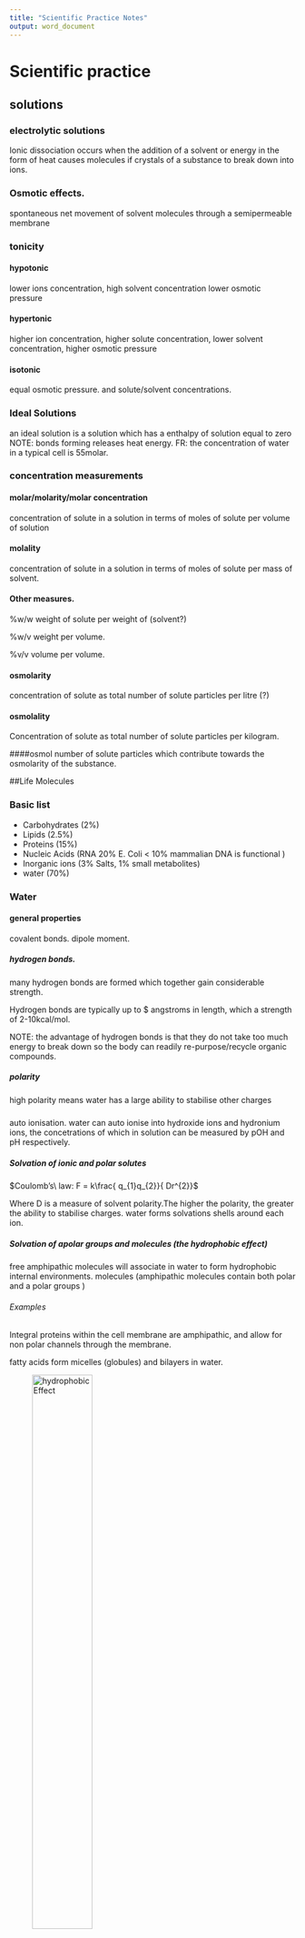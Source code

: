 ```yaml
---
title: "Scientific Practice Notes"
output: word_document
---
```



# Scientific practice

## solutions

### electrolytic solutions
Ionic dissociation occurs when the addition of a solvent or energy in the form
of heat causes molecules if crystals of a substance to break down into ions.

### Osmotic effects.
spontaneous net movement of solvent molecules through a semipermeable membrane

### tonicity

#### hypotonic
lower ions concentration, high solvent concentration lower osmotic pressure

#### hypertonic
higher ion concentration, higher solute concentration, lower solvent
concentration, higher osmotic pressure

#### isotonic
equal osmotic pressure. and solute/solvent concentrations.

### Ideal Solutions
an ideal solution is a solution which has a enthalpy of solution equal to zero
NOTE: bonds forming releases heat energy.
FR: the concentration of water in a typical cell is 55molar.

### concentration measurements

#### molar/molarity/molar concentration
concentration of solute in a solution in terms of moles of solute per volume of
solution

#### molality
concentration of solute in a solution in terms of moles of solute per mass of
solvent.

#### Other measures.
%w/w weight of solute per weight of (solvent?)

%w/v weight per volume.

%v/v volume per volume.

#### osmolarity
concentration of solute as total number of solute particles per litre (?)

#### osmolality
Concentration of solute as total number of solute particles per kilogram.

####osmol
number of solute particles which contribute towards the osmolarity of the
substance.

##Life Molecules

### Basic list
* Carbohydrates (2%)
* Lipids (2.5%)
* Proteins (15%)
* Nucleic Acids (RNA 20% E. Coli < 10% mammalian DNA is functional )
* Inorganic ions (3% Salts, 1% small metabolites)
* water (70%)

### Water

#### general properties
covalent bonds.
dipole moment.

##### hydrogen bonds.
many hydrogen bonds are formed which together gain considerable strength.

Hydrogen bonds are typically up to $ angstroms in length, which a strength of 2-10kcal/mol.

NOTE: the advantage of hydrogen bonds is that they do not take too much energy to break down so the body can readily re-purpose/recycle organic compounds.

##### polarity
high polarity means water has a large ability to stabilise other charges

#####
auto ionisation.
water can auto ionise into hydroxide ions and hydronium ions, the concetrations of which in solution can be measured by pOH and pH respectively.  

##### Solvation of ionic and polar solutes

$Coulomb’s\ law: F = k\frac{ q_{1}q_{2}}{ Dr^{2}}$

Where D is a measure of solvent polarity.The higher the polarity, the greater the ability to stabilise charges. water forms solvations shells around each ion.

##### Solvation of apolar groups and molecules (the hydrophobic effect)
free amphipathic molecules will associate in water to form hydrophobic internal environments. molecules (amphipathic molecules contain both polar and a polar groups )

###### Examples

Integral proteins within the cell membrane are amphipathic, and allow for non polar channels through the membrane.

fatty acids form micelles (globules) and bilayers in water.

![hydrophobicEffect](Images/FattyAcidsInWater.JPG){width=50%}

###### Septicaemia
Certain bacteria, respond to antibiotics by releasing proteins which punch holes in the cell surface membrane creating freely permeable pore through which cell contense can leak out, and killing the cells.


#### water and protein structure
water proteins can be buried in the interior of protein structures where they may furfill vital functions

##### examples
proteases only work if the have a water molecule imbedded within their internal structure, without this one molecule the entire enzyme becomes inactive.

other examples are reverse transcriptase and HIV protease and GST (detoxifying enzyme) which all rely on water molecules to function.

## Acids and Bases



### Bronsted and lowery
acids are proton donors
bases are proton acceptors.
difference between acid/base and its conjugate is a proton.

### lewis
acids are electron pair acceptors
bases are electron pair donors.

#### lewis bases
* alchohol
* organophosphates.

### buffering
relies on weak acids or bases which do nto fully dissociate.

# Scientific Reasoning

## Basic structures of an argument  

### Premises
A Premise is a statment. This statement may be true or false.

In science the orginial premise is known as the hypothesis.
this hypothesis will be tested, usually impirically.

### Conclusions
A conclusion should be well supported by all premises. The conclusion leads one to decide if the hypothesis is true fo false.


## A good argument
A good argument can be deductively, or nondecuctive but abductively, or inductively strong.

NOTE: Arguments can be invalid even if all of the premises and the conclusion are true. If they do not actually imply eachother then it is simply a collection of facts and not an argument.  

### Deductive arguments
$A \in B \wedge B \in C \rightarrow C \in B$

#### Conditional
$\exists P \rightarrow \exists Q$

#### Contrapositive
$\nexists P \rightarrow \nexists Q$

#### Converse
$\exists Q \rightarrow \, \exists P$

#### deductive validity
1. Are the premices true (this is difficult if not impossible to establish in mathematics. )
2. Do the premices guarentee the truth on the conclusion.
3. does the argument beg the question (Not really one of the criteria)

### Non deductive arguments
most of science is actually non deductive reasoning. science will often venture conclusions beyond the scope of observation (induction).

#### Inductive Reasoning
In Inductive reasoning premises are veiw as strong support of the truth of the conclusion. however they do not garuntee the truth of the conclusion. Induction allows for conclusions to be made about issues outside the scope of ovservation.

##### Inductive strength
two factor influence the inductive strength of an argument, sample size and bias.

### Deductive arguments

### Abduction
abductive arguments seek to explain what is observed, otherwise known as inference to best explination.

#### Abductive arguments
abductive hypothesies should be able to predict easily testable results, such that if the predicted result is achieved during experimentation then the validity of the hypothesis is supported, and if it is not the hypothesis can be rejected.

(Abductive arguments usually rely on a number of assumptions which can be supported by the predictive power of the argument)

NOTE: if testing two alternative theories H1 and H0 then a good test experiment will be set up such that the the observation of event P supports H0 and negates H1 and visa versa.

#### Evaluating Abductive Inferences.

##### Surprise principles
If an observation supports a hypothesis, then it must strongly favour that hypothesis over others with which it competes

In order to satisfy this principle:
1. the hypothesis should make no fasle predictions
2. Within the set of true predictions which the hypothesis makes, there should be predictions which are expected NOT to come true if the hypothesis is false (Is this not mixed up somewhere?)

##### Abductive fallacy
A widely used and accepted expination is not necessary at all plausible, (even if no competing explination exists)


### Making observations

obervations can be made by human senses as well as by sophisticated scientific equipment.


#### examples

##### Medelian genetics.
mendal made conclusions very far beyond his premises, abducting from color change to the existance and role of gentic elements.

## A bad argument

### Circular arguments.
$A \in B \rightarrow A \in B$


# Definitions

### Premise
A Premise is a statment. This statement may be true or false.

### Conclusion

### Bias
factors which may skew the results of a test in some form.

# Steriochemistry

## Rotamers

Isomers which can be interconverted by rotation (of a given part of the molecule)  about a particular bond

Different isomers are known as Isoforms.

NOTE: bonds within molecules can lengthed, shorted,bend and rotate, depending on what stresses are excerted upon them.

### Newman Projections
A visualisation of a moleculeviewed from the front.

  the front atom is reprisented as a dot
  the back atom is reprisented as a circle.

### Conformations

#### Staggered
Surrounding atoms/hydrogens are all equally spaced.

this conformation is more stable for two reasons

##### Steric Hinderance
in the eclipsed conformation outside atoms are forced to close to eachother, raising the energy level of the conformation

##### Hyperconjugation
stabilising interactions of the electrons in a $\sigma$-bond (usually C-H or C-C) with an adjacent empty or partially filled p-orbital or a $pi$-orbital to give an extended molecular orbital that increases the stability of the system)

#### Eclipsed
Outside atoms line up with each other.

#### Dihedral Angle

There is a whole range of conformations depending on the exact angle of rotation.
1. anti (180 orinetation)
2. gauche (60 orientation)


![Rotamer Energy Diagram](Images/RotamerEnergyDiagram.jpg)

##### Protiens
protiens also exibit a dihedral structure with peptide bods forming planes whith a given angle between them

![Proteins Dihedral Angle](Images/DihedralAngle.jpg)

this angle can be calculated which is very useful as most protein analysing techniques are very low res (for example obsorbance spectra to distinguish protein (max absorbance 280nm) from DNA/RNA (max absorbance 260nm)
)

###### Solving protein structure
1. complex maths in necessary (furner(?) transfer analysis)
2. complex measuring equipment is needed.

## Inantomers.

### Enantiomers
opposite conformation at all chiral centers.

#### Chiral compounds
a chiral compound consists of four separate atoms bonded to one central (tetrahedral,carbon) molecule.

NOTE: this central carbon atom will always be $sp^{3}$ hybridized.

##### Optical activity
certain molecules rotate plane polerised light to the right (dextrorotatory + ) or to the left (levorotatory - )

the exact degree of rotation depends on the length of substance which the light is shon through, the composition of the substance, and the optical properties of the substance.

###### Poleriser
only allows light of certain phases (that is light with a particular electric and magnetic component) through. the light alowed throguh is now plane polerised.

###### Analyser
observes/ analyses how light interacts with certain molecules.


### Diastereomers
opposite conformation at some chiral centers.

#### Allo Diastereomers

![Allo Diastereomers](Images/AlloDiastereomers.jpg)

#### Messo Diastereomers
2S3R mirror image is 2R3S,
also possilbe to be identical but rotated by 180 degrees.

![Messo Diastereomers](Images/MessoCompounds.jpg)

### Drawing structures

#### simple system
1. wedges indicate bonds coming out of the page
2. straight lines are in the line of the page.
3. dotted line are receding back out of the page.

#### Fisher Convention.
2 dimentional reprisentation of a three dimentional molecule.

The stereocentre furthest from the anomeric centre. The rotation brings about two distinct configurations, $\alpha$ and $\beta$ – anomers)
1. For sugars if the OH group is on the right it is a D sugar.
2. If it is on the left then it is an L sugar.
3. vertical lines reprisent atoms thatpoint away from the viewer.
4. horizontal lines reprisent atoms that point towards the viewer.
5. the point of intersection between thevertical and horizontal lines reprisents the centeral carbo atom.


NOTE: the anomernic carbon is the carbon single bonded to two oxygen molecules.

##### Amino Acids
NOTE: natural Amino Acids occur in the L form only.

NOTE: appart from glycine all amino acids are chiral.

###### D and L convention  
L amino acids have the $H_3N^{+}$ group on the left side, D antomers have it on the right side.

###### CORN.
along the line between th COO and N group, if R is left of the central Carbon atom the antomer is L, if R is right the antomer is D.

Alternative
if the molecule is orinetated with the H group dirrectly behind the centeral carbon. then if CoRN reads clockwise the antomer is a D amino acid, if it reads Anticlockwise it is an L amino acid.

###### R and S (find what R and S stand for)

more generally applicable

each atom around the central carbon is assigned a priority based on its atomic number (lower atomic number $\rightarrow$) lower priority. (if two atoms have equal atomic numbers then the atomic numbers of their side groups are checked and so on outwards until an order can be established)

###### Cahn-Ingold-Prelog Convention
Uses the R, S system but is still based on glyceraldehyde.
1. priorities are assigned
2. the molecule is orientated so that the lowest priority group is dirrectly behinf the central carbon atom.
3. if the remain molecules arrange clockwise in terms of priority (highest to lowers) the molecule is a R antomer, if they arrange counterclockwise the molecule is a S antomer

NOTE: D sugars have the R conformation and L sugars have the S conformation.

#### Racemates
rotate light equally in both dirrections with no net effect, usually made up of equal concnetrations of opposite chiral molecules.

#### chirality in nature
usually only one isomer is present due to enzymatic selection

#### chirality in drug design
It is vitally important that the right isomer is used.

##### examples
1. Prozac (S prevents migraine, R does nothing)
2. thyidol (?), both effective to supress morning sickness but wrong insomer can lead to birth defects.

#### Prochirality
A molecule is said to be prochiral if it can convert from achiral to chiral in a single chemical step. (such as the addition of a group to a planar $sp^2$ hybridized molecule, or by the substitution into a tetrahedral molecule.

##### Face
the dirrection/ orientation in which a molecule binds. )
Face is related to the need to assign prioritory values to differentiate between identical groups in a prochiral molecule. this identification and the idea of face is imprtant because enzymes will favour which one of the identical groups to act upon depending on its orientation with respect to the rest of the molecule (its face)

# Electrophoresis.

## Background.
Electro refers to the flow of electrons/current.
Phoresis refers to moviment (of sample elements)

### Definitions
Electrophoresis is a separation method where by charged molecules in solution, most commonly proteins of nucliec acids, migrate in respose to an electric field.

\newline
NOTE: As Electrophoresis is the moviment (of sample consitituents) under electric current,electrophoresis can only be used as a separation technique for molelecules which will move within an electric field ie charged molecules.

#### Cathode
The cathode is the negatively charged electrode. Cations (positively charged ions) will be attracted to and move towards the cathode during elecrophoresis.

#### Anode.
The anode is the positively charged electrode. Anions (negatively charged ions) will move towards the anode during electrophoresis.

### History
Arne tiselius.
nobel chemistry prize for electrophoresis and adsorbtion analysis, especially complex nature of ther serum proteins.

#### Cell
bend glass tube with electrolyte reservior containing cathode and anode, and a buffer containing sample molecules to be separated.
Horse serum tested gave four different bands. Albumin and 3 globulins ($\alpha, \beta \text{ and } \gamma$).


## Rate of migration

### Affecting fators

#### Field Strength.
Higher field strength will lead to faster moviment but it may also in turn heat up the gel destroying its structure.


#### Net charge (sample molecules)

#### Size
Smaller molecules will move faster as they have an easier path through the gel.

#### Shape
More spherical molecules will move faster and then linear molecules of the same molecular wieght, as they will be able to move through pores regardless fo their orientation. linear molecules will have to line up correctly (with their long side more of less purpendicular to the pore), to be able to pass through the pore.

supercoiled nucleic acids will migrate faster.

#### media/solution porperties.

##### Ionic strength
Higher ionic strength will lead to more shielding and hence slower moviment (?)

##### Viscosity
Higher viscosity will result in slowr moviment through the gel.

##### Temperature.
Higher temperature (provided the structure of sample consitiuets is not disrupted) will lead to faster moviment through the gel.

#### Voltage

#### Intercalculating dyes.


### Equation

$\mu=\frac{qE}{r}$

where:

  $\mu$=Mobility
  q= net charge
  E= field strength ($V.cm^{-1}$)
  r= molecular radius

NOTE: r is also commonly reffered to as frictional coefficient f, and is dependant on size.

#### Relating resistance, voltage, current, and power.

##### Ohms law
$V=IR$

Increased voltage with constant resistance increases current.
Increased current leads to increased heat which must be dissapated or it will be absorbed by the system. Too much heat can cause the sample to migrate irregularly within the sample lane, leading to sample bands which form a "smile", in the extreme case the gel can literally fall apart.


##### Power
$P=IV$ ($P=I^2R$)

## Set up
Slab gel electrophoresis can be performed ither horizontally or vertically. If run vertically samples are introduced into the wells at the top of the gel.


NOTE: In electrophoresis one parameter,  resistance, voltage, current, or power is always held constant.

##### Constant current
Velocity of molecules is constant, but heat is generated.

NOTE: velocty is dirrectly proportional to current.

##### Constant voltage
velocity will slow (over the course of the reaction), but heat is generated.

##### Constant Power.
Velocity slows, but heat generated is kept constant.


## Set up
Slab gel electrophoresis can be performed ither horizontally or vertically. If run vertically samples are introduced into the wells at the top of the gel.

### Electrode
The negative electrode is black. the positive electrode is red.

### Wells
The well are created by inserting a comb into the set up before the gel is set. Once the gel is set the comb can be removed, leaving evenly sized, evenly spaced wells where the teeth of the comb used to be.

#### Regular comb
The wells are separated by an "ear" of gel

#### Houndstooth comb
The wells are immediataely adjacent.

### Gel

#### Function
The solid support matrix inhibits convection and diffusion which would otherwise impede separation of molecules, and allows for a permanent record of the results. It can provide additional separation (by size) through molecular sieving.

NOTE: A perminant record is made through staining after running, and trichloroacetic acid which acts as a fixing agent for proteins.

#### Structure
Both agarose and polyacrilamide gels are porous in structre. A porous gel acs as a sieve by retarding or, in some cases, by completely obstructing the movment of macromolecules while allowing smaller molecules to migrate freely. A gel with a restrictive pore size can differentiate sample molecules based on size. Both gel types are also relatively electrically neutral.

### Polyacrylamide.
Polyacrylamide is a cross-linked polymer of arcylamide. It can be used to separate molecules from 0.2-500kD, eg most proteins and oligonucleotides.

NOTE: Acrylamide is a potent neurotoxin.

### Concentration
Polyacilamide gels\% are made at 3.5-20\% by mass.

### Agarose.

#### Structure
Agarose is a polysaccharide, harvested from rhodophyceae algal cell walls. Alternating sugar units form linear chains. These two subunits are $1,3-\beta-d-\text{galactose}$ and $1,4-\alpha-3,6-\text{anhydrogalactose}$. These chains are cross-linked via hydrogen bonding to form the porous matrix. Cooling a liquid form of the gel forms a matrix with an 'average' pore size.

To make the gel, a solid sample of agarose, in a random structure is heated from menting from $45-100^\circ C$, the inital gel structure begins to form as unifrom cooling takes place, and by the time the gel has cooled back to room structure it has taken on its final porous conformation. Agarose gel will dissolve again if immerced in boiling water only solidifying when the temperature is lowered to about $40^\circ C$

The pore size of the gel can be predetermined but by adjusting the cencentration of agarose in the gel.

Agarose gels are fragile as they are hydrocolliods and they are held together by the formation of weak hydrogen bonds and hydrophobic interactions.

NOTE: heat can break these H bonds breaking the matrix apart.


#### Function
Used for separating large molecules 8-800,000kD. Agarose is effective at separating these larger molecules, such as nucleic acids and protein complexes because of its larger pore size.


#### Concentration
Agarose gels are made to be 0.5-5\% agarose by mass.

### Buffer
In most electrophoresis units the gel is mounted between two buffer chambers containing separate electrodes so that the onyl electrical connnection between the two chambers is through the gel.

#### Function
The function of buffer is to carry current and protect samples.

#### Types
 #. Tris Borate EDTA (TBE).
 #. Acetate EDTA (TAE).
 #. Tris Phosphate EDTA (TPE) used most often for DNA.
 #. 10mM sodium phosphate buffer: used for RNA.

Buffer additives can also modify sample molecules such as (denaturing agents)

### Dye
Tracking dye is loaded to keep track of the moviment of sample consituents on the gel, the tracking dye is visible during the electrophoresis process and moves just ahead of the samples.

### Loading adgent/dye
The loading adjent or density agent is used to to weigh down the sample so that it remains in the wells, and does not move through the buffer above the gel.

## Detection
Bands are ditected on the gel by staining during or after electrophoresis using a number of different stains.

### Stains

#### Ethidium Bromide
Ethidium Bromide is used to mark double stranded DNA. It is flourescent under UV light.  

#### SyBr green or Sybr gold.
Used to stain single or double stranded DNA, or for RNA.

#### Silver stain
Siler stain is a more sensitive tha the SyBr gells but is also used for single or double stranded DNA or for RNA, or even for proteins.

#### Coomassie blue
Commassie blue is used for proteins.

## Interpretation
Molecular weight markers, using fragments of known size are run along side sample for comparison. A semiquantitive measure can also be obtained by comparison of band intensity.


## Proteins
The net charge on proteins is derrived from amino and carboxylic groups on it sode chains and terminals.

### Charge

#### PH
Charge is dependant on pH as R groups of the protein will posses different charges based on the pH of the solution. The exact responce of a given protein to PH change will depend on the particular amino acids which make up that specific protein.

NOTE: Proteins are amphoteric as they possess both basic and acidic amino acids.

## Nucleic acids
 Nucleic acids are loaded at the the cathode and move towards the anode,  
### Charge
Nucleic acids are always negatively charged due do their phosphate backbone.

## RNA

### Process

#### Buffer
RNA is heated in dilute formamide or glyoxal(which form part of the buffer solution) to prevent formation of secondary structures. Therefore RNA electrophoresis is said to use denaturing gels.

#### Quality
RNA qualtiy can be determined by the relative intensity of the 18s rRNA and 28s rRNA bands. In a pure sample the ration is expected to be, 28:18 $\equiv$ 2:1.

NOTE: 28s rRNA comes from the cells main ribosomes. 18s rRNA comes from mitochondirial, or choroplastic(?) ribosomes.



## Temperature

### Polymerization

#### Exothermic reaction

#### Gel irregularities
Pore sizes may differ.

### Electrophoresis

#### Denaturation of proteins
Denatured proteins can also lead to the smile effect.

#### Change in buffer.
Some buffers will change their pH based on the temperature, which leads changes in protein charge and moviment.

## Pulse field gel electrophoresis (PGFE)

### Process
PGFE used two or more alternating electric fields. Larger molecules will take longer to reorrientate than smaller molecules hence separation is on the basis if size.

### Function
PGFE is used to separate large DNA fragemtns up to 12Mb.

## Function

### Nucleic acid Separation

### Analysis of protein purity

### Separation of DNA and RNA.

### Determination of the isolelectric point. (Proteins)

### Estimation of native size (Proteins)



NOTE: $\text{Dalton}=g.mol^{-1}$

# Immunology

## Background
Microscopic organism have been observable since the 1670s whith the production of the first microscopes. These organsisms can be unicelluat or multicellular, proaryotic or eukaryotic. The most common micro-organims are bacteria, archae, and fungi, with viruses forming a separate brannch of non living micro molecules.

### Robert Koch
Koch came up with a method for confirming the relationship between a particular micro-organism and a particular disease known as kochs postulate for which he won a nobel prize.

#### Kochs postulate
Kochs postulate can be spilt into a number of steps/ requirments. If and only if all of there requirments are met then the microorganism in question can be considered to be the causative agent of the disease.

##### Requirments
(The microbe must be obervable present in every  case of the disease. )  #. The microbe must be obervalbe/ isolated from a sick individual
 #. The microbe after isolation and identification is cultured in the lab and then injected into another healthy individual.
    #. The healthy individual must become sick (ie injected microbe causes the disease in a healthy individual)
    #. The same microbe must be present/ isolated from the newly infected individual.

NOTE: Positive identification of the microbe will rely on microscope work.

### Non Pathogenic microbes.  
Not all micro-organisms are pathogenic. In fact humans have many mutualistic or commensal microbes living in and on them. These microbes are collectively reffered to as the microbiome and account for 1-2 kg of an average individuals weight.  


### Defintitions.

#### Prokaryotes

Prokaryotes are classified as they are lving organsism which consist of cells, but lack a nucleus. They do have a cell wall, but lack a cytoskeleton, internal membranes, organelles. In general they are also quite small <$5\mu m$ in diameter, and are always unicellular.

#### Eukaryotes.
Eukaryotes are living organisms comprised of cells which possess a nucleus. Eukaryotes are generally large cells .$10 \mu m$ and can be uni or multicellular. Eukarryotic cells contain a cytoskeleton, internal membranes, organelles and in some cases a cell wall (such as in plants and fungi)

#### Pathogen
A pathogen is an infectious micro-organsim that causes disease.

##### Examples

###### Potato blight
Plant fungal infection resonsilbe for irish famine in the 1800s

###### Bacteriophage
Phages are viruses which infect bacteria, they may provide an alternative treatment to some antibiotics.

###### Rinderpest
A Cattle Virus which killed 90\% of cows in SA in the 1890s. (the virus is now eradicated)

###### Bacillus thuringiensis (Bt)
Bacterial which kills a particular insect which ingests it, it has been used in commercial pesticides.


#### Host.
A host is the species/individual which becomes infected, and gets sick from a pathogen. This host will mount an immune response against the pathogen. Any form of living organism can be a host.

NOTE: many pathogens are sepcies specific infection only one particular host for example HIV infects humans where as SIV infects monkeys(?)

#### Immunology
Immunology is the study of the immune system, that is ther study of the bodies natural protection from foriegn macromolecules (worm, parasite, viral protein etc) or invading organism and respoces to them.

#### Immune system
A collection of specialsied tissues and cells which can, recognise pathogens, distinguish self from non self molecules/cells, and react to eliminate pathogens.

NOTE: Unicelluar prokaryotes like bacteria have a versy simple enzyme based defence system called CRISPR.

Eukaryotes: invertibrates, plants, and vertibrates all have innate immunity.

Jawed vertibrates have a particularly advanced immune system which includes adaptive immunity.


### Domains of life.
As well as being separated in prokaryotes and eukaryotes life is also separated into three domains, an idea first concieved by Woese.

#### Bacteria
Prokaryotes

##### Common human pathogens
Bacteria in general are common human pathogens, although by no means will all bacterial species be pathogenic.

#### Archaea
Prokaryotes

##### Common human pathogens
Archaea live in extreme environments and therefore are not pathogen to humans as the human body does not provide a suitable environment for their growth.

#### Eucaryota
Eukaryotes.

##### Common human pathogens
Animals, Funig, Flagellates, Trichomonads, Microsporia, and Diplomonads are all common human pathogens.

### Common human Pathogens.

#### Bacteria
eg escherichia coli.

##### Description
Single celled organisms without a nucleus.

##### Human diseases
Strep throat, Staph infeftions, tuberculosis, food posioning, tetanus, pneumonia, syphilis.

#### Viruses
eg Herpes virus

##### Description
Thread-like particles that reproduce using host cell machinary.

##### Human diseases
Common cold, flu, genital herpes, cold sores, measles, AIDS, genital warts, chicken pox, small pox.

#### Fungi
eg Death cap mushroom

##### Description
Simple organisms including mushrooms and yeasts, which can grow as single cells or threadling fillaments of coencytic cells.

##### Human diseases
Ring worm, Athlete's foot, tinea candidiasis, histoplasmosis, mushroom posioning.  

#### Protozoa
eg Giardia lamblia

##### Description

Single celled organism with a nucleus.

##### Human diseases
Malaria, "travelers diarrhea", giardiasis, trypanosomiasis ("sleeping sickness")

## Innate Immunity
The inate immune system has components which naturally exist in the body and which can respond very fast (to patterns of amino acids of saccharides). The system does not have to learn or develop over time, but is not very sepcific and has no memory (ie the respoce will be indetical if the infectino reoccurs. )

### Why innate immunity is necessary
Pathogen can multiply very fast. Ecoli for examples doubles every 30 minutes leading to $2 \cdot 10^{143}$ bacteria in # days. whereas the adaptive immune system requires at least 3 days, and potentially closer to 14 days to respond.

### Barriers
Barriers inclue many tissues and organs within the body. The barriers can also take non many different forms such as anatomical,mechanical, chemical, and microbial.

#### Skin
The skin predominately a physical barrier, but can also be considered a chemical barrier due to its lower PH

#### Mucous membranes
Mucous membranes are present in the respiritory and reproductive tract and also pose a predominately physical barrier to pathgens trapping them in the mocus layer.

#### Microbiome
A microbial barrier the mcrobiome acts to full up all of the availbe ecological niches for microprganisms in the human body provind competition for any pathogen seeking to invade.

#### Stomach
The stomach poses a cheimcal barrier due to its very low pH and high enzyme content.


### Pathogen recognition
Non specific, recognises pathgen patterns.

### Receptors
Small set/ limited variety.

### Memory
No memory mechansims, subsequent exposures illicit an identical responce.

### Speed
Immediate responce, within hours.

### Species
All vertibrates.

### Cells and tissues

#### Barriers
Anatomic and physiological, such as inflamation.

#### Cells general
phagocytes, NK cells,

#### Humoral
Complement antimicrobial peptides.

### Cell types

#### Granulocytes

##### Functions
 #. Phagocytosis
 #. Cytolysis (Cytotoxic)
 #. Cytokine production/release

##### Neutrophils

##### Basophils

##### Eosinophils
 #. Allergic reactions

#### Lymphocytes

##### NK cells.
 #. Cytolysis
 #. Cytokine release/production

#### Monocytes
##### Functions
 #. Phagocytosis
 #. Antigen presentation
 #. Cytokine production/release

##### Monocyes

##### Macrophages.

##### Dendritic cells.


## Adaptive immunity
Components respond specifically to the invading pathogen. A memory is developed for that pathoen,and the responce to subsiquent infections with of that pathogen are much faster and more vigorous.

### Pathogen recognition
Very specific recognises particular pieces of particular pathogens.

### Receptors
Very large variety.

### Memory
Memory from one exposure leads to increased responce on subsequent exposures.

### Speed
Several days are required for responce to develop, unless it is a memory responce in which case the responce is very fast.

### Species
Only jawed vertibrates

### Cells and tissues.

#### Cells General
B and T cells.

#### Humoral
Antibodies.

## Physical barriers
Physical barriers such as the skin provide the first line of defence to any prosepctive antigen.

NOTE: a disease which inavdes physical barriers, the innate and the adaptive immune system will become a chronic infection.

### Cells.

#### T lymphocytes

##### CD4 T Cells
 #. Cytokine production

##### CD8 T Cells
#. Cytolysis (Cytotoxic)

#### B lymphocytes.

 #. Antibody production/release
 #. Antigen presentation.

## Location of the immune system

### Blood.
Cells (ie white blood cells)
Consitiuets of the blood plasma.

NOTE: some immune disorders can de diagnosed purely by lookign at blood samples.

#### Cell types
Cetrifugation of blood gives three layers.

##### bottom layer
Contains red blood cells (Erythrocyes), and makes up about 45\% of the blood. Red blood cells are specialised to carry oxygen.


##### Middle Layer (Buffy coat)
Contains white blood cells (leukocytes),and platlets  makes up about 1 \% of the blood. Platelets thrombocytes are important for blood clotting.

##### Top layer
Plasma makes up about 55\% of the blood. The plasma contains immune system non-cellular components such as antibodies, and complememnts.

### Tissues fluid

### Lymph
The lymph is very similar to blood plasma, and contains lynphocytes and other white bloof cells in addition to tissue fluid. It also contains waste products alogn with bacteria and proteins.

The lymph circulatory system is not closed, like blood vessels are, Rather lymph enters the lymph in cappilary beds and is returned to the blood vial the subclavina veins.

Lymphocytes within the lymph are concentrated at the lymph nodes.


### Tissues and organs.

#### Lymph nodes and vessles.

#### Physical barriers such as skin

#### Specialised organs such as appendix and tonsils.

#### Gut and lungs.

#### Mocosal surfaces.

#### Bone marrow and thymus.


## Leukocytes.

### Granulocytes
Cells contain lots of small granules visible under a micropscope. The nucleus is subdivided into sections. Theses cells are also known as polymorphonuclear PMN cells.

#### Neutrophils

#### Basophils

#### Eosinophils


### Lymphocytes
no granules, one smooth nucleus

#### T cells

#### B cells

#### NK cells


### Monocytes.
monocytes remain mononcytes when in the blood once they move out into the tissue they differentiate into macropahges and dendtritic cells.

#### Macrophages

#### Dendritic cells
no granules, one smooth nucleus. Monocytes are slightly larger and have rougher edges than lymphocytes.

## Immune system development.

### Haematopoiesis
Haematopoiesis  is the development of blood cellular components. It occurs in hramatopoietic stem cells (HSC) found in the bone marrow. Thses HSCs give rise to all blood cell types incuding platelets, red blood cells, and white blood cells.


NOTE: in a healthy person about $10^{12}$ new blood cells are produced every day.

## Identifying Immune cells
The size and complexity of an immune cell, along with surfae markers are used to indentify a particular immmune cell type. Each cell displays partilucar types of proteins on its cell surface known as cluster of differentiation (CD) markers. There are approximately 350 differe tCD atigents for human white blood cells.

### Florencent tagging
Fourecently tagged antibodies specific to particular cell surface recpetors could be used to indetify a particular cell type known to have those recepors as the florecently tagged antibodies would bind to those receptors and cells in question would glow a particular color when viewed under a (florescent) microscope.

### Flow cytometry
Flow cytometry also uses specific florecent tagging but includes considerations of the size and compelxity/granularity of the cell to give a unique identification.


NOTE: Stem cells are undifferentiated biolgical cells which could give rise to a variety of different specialised cells.

### Markers for common cells.

#### HSC (stem cells)
CD34

#### Leukocytes (All WBS)
CD45

#### Monocytes
CD14

#### Dendritic cells
CD11

#### Granulocytes.
CD66

#### Lymphocytes

##### NK cells.
CD56
CD16

##### B Cells
CD19
CD20

##### T Cells
CD3

##### Cytotoxic T cells
CD8

##### Helper T cells
CD4

## Immune cell functions

### Phagocytosis

Phyagocytic cells include macropahges dendritic cells and neutrophils.

#### Step #1 Chemotaxis
The macrophaphage sences the pathogenic cells/moelcules, and is attracted towards it by chemical signal transduction, leading to an active chase.  

#### Step #2 Binding
The macrophage extends it pseudopodia to "catch" the pathogen, sticking strongly to it.

#### Step #3 Ingestion
The pathogen is engulf into the macrophage by means of endocytoses, such that the pathogen is now contained within a vacuole (phagosome) within the cell.

#### Step #4 Digestion
Lysosomes within the macrophage fuse with the phagosome introducing lysosomal enzymes to destroy/digest the pathogen.(Lysosomes contain reactive oxygen species in addition to their proteases). The phagocyte is digested/degraded into smaller pieces.

#### Step #5 Exocytosis .
The waste material remaining after diggestion is released by exocytosis  
#### Step #6 Antigen presentation.
some of the digested pathogen constituents are retained and used for  antigen presentation.

#### End result
Destruction of micro-organisms, antigen presentation, and cytokine release.

### Antigen presentation
After phagocytosis the phagocytes retains small pieces of the pathogen, known as antiges. Theses antigens are displayed on the surfacae of the phagocyte, in effect signallying that the pathofen has been detected. This Form of antigen presentation occurs only in phagocytic cell types, (also known as anitgen presenting cells).

#### HLA (MHC)

## Defence mechanisms of the immune system

### Phagocytosis .
Chopping up, degrading the phagocyte

### Cytokines.
Cytokines act to comminicate the presence of an atigen to other immune cells stimulating these cells to take part on the immune responce. antibodies, antigen presentation and inflammation can also act in this regard.

### Cytolysis
Cytolysis involves the injection of cytotoxis into the pathogen of an infected host cell, to distrupt its cell membrane or cell wall, causing its content to leak out and the cell itself to die.

The effectors of cytolysis are complement, cytotoxic granoules and antimicrobial peptides.

### Neutralisation
Antibodies can bind to the pathogen blocking it from binding or entering host cells.

### Cell secretions

#### Neutrophils
Secrete antimicrobial peptides, cytokines and perforin/ cytotoxic granules which lyse target cells.

#### Cytotoxic T cells
Secrete cytokines,(chemical messengers), Perforin of cytotoix granules.

#### NK Cells
excrete perforin/ cytotoxic granules.

#### B cells
Excrete antibodies.

# Microorganisms. 

<<<<<<< HEAD
<<<<<<< HEAD


# Course Background.
=======
# Course Background.

The course is a high level background, very little detail.
Textbook: Tortora.

## Background.
Not full notes are provided, no notifications for new content uploads to sakai, A lot of work outside the scope of the lectures is not included/focussed on.
Everything in the prac manual is included.

### Types
There are six(?) main types of microorganisms namely: fungi, bacteria, viruses, protozoa, Archaea and algae.

# Microorganisms.
Bacteria and viruses are considered to be microorganisms, the 'cut off' is that a microscope is required.
=======
## Course Info 
The course is a high level background, very little detail. Not full notes are provided, no notifications for new content uploads to sakai, A lot of work outside the scope of the lectures is not included/focussed on. 
Everything in the prac manual is included. 

## Background. 
Microorganims are very small organisms such as bacteria and viruses, generally to be considered a microorgansim, and orgainism must be so small that it cannot be seen with the naked eye. 

## Nomenclature.
The Linnaeus system of classification is used. Any given organism is described by its genus, in combination with a specific epithet, i.e. it's species name, For example *Staphylocuccus Aureus*

<<<<<<< HEAD
Microorganims are both producers and decomposers, (they produce organic sugars both by photoynthesis and by chemolithotrophic.

## Appilications.
The two major applications of microorganisms are in production of fermented foods and beverages (for example beer/ethanol in any alcohol and yogurt) and industrial chemicals for example insulin.
Another example is a pair of jeans. The bleach used derrives from peroxidase in mushrooms, the indigo die is derrived from *Escherichia coli*. Even the (plastic) buttons can also be made by bacteria which can be manipulated to produce poly--toante, by manipulation (?) (or is in maniputed to produce plastic )


### Human impact.
Microorganisms can lead to food spoilage. When humans eat food contaminted with microorganisms they are t risk of severse sickness of even death, either because the microorganism themselves are toxic or because some product of their metabolism, eg a waste product is. Closely related is the risk of infection from ingesting a pathogenic micro-organism.

#### Aseptic techniques.
Aseptic technique are used to avoid contamination of microorganism samples under study in the laboritory. One major source of contamination is the air itself. Millions of bacteria fall on each $m^2$ of the earths surface per day.

##### Agar plates
An agar plate consists of the agar medium, a gelly like substance extracted from seaweed which is used to form a regular support matrix to which food sources, such as sugars and proteins are added.

## Lab safety
If agar plates are cultivated with sucessive imprints of a persons fingers, normally by the sixth plate there are still enough microorganism transferred that significant growth is observed.

## Nomenclature.

The linnaeus system of classification is used. Any given organism is described by its genus, in combination with a specific epithet, i.e. it's species name, For example *Staphylocuccus Aureus*

NOTE: Genus and species names should always be italisized, (or underlined when hand written). Furthermore the first time a microorgansim is reffered to in a text its full name should be given, after which the genus name can be abbreviated to an initial.

## Bacteria

### Cellular consituents.
Bacteria are prokaryotes, so lack a nucleus and associated nuclear membrane.

#### Cell wall  
All bacteria have a cell wall, and these cell walls contain peptidoglycans.

### Replication
Bacteria replicate most commonly by binary fission.

#### Binary fission
Binary fission results in two approximately equally sized daughter cells, which are genetically identical. This form of reproduction is assexual.

### Energy Source.
Bacteria can oxidise organic or inorganic chemicals, to produce energy. Some are also capable of photosynthesis.

NOTE: The ability to produce energy by oxidation of inorganic chemicals is relatilvely unique to bacteria.

## Archaea
NOTE: Archae are often covered in less detail not because they are far less widespread or numberous than other microorganisms but becuase they are relatively unstudied. The lack of study is explained by their extreme habitats making them harder to sample/collect and grow in labs, and the related fact that they seldom interact with humans and do not act as human pathogens.

### Cellular Components.
Archaea are prokaryotes.

### Cell walls
Not all archae possess cell walls and those that do, do not contain peptidoglycans.

### Habitat
Archaea live in a diversity of 'extreme' envirments.

#### Methalogens
Methalogens live in environments which contain lots of methane producing bacteria (methane is a waste product of their metabolism).

#### (Extreme) Halophiles
Live in very high salt concentrations.

#### (Extreme) Thermophiles.
Live in very high temperature environments. ($>115^\circ C$  easily)

NOTE: The combined biomass of all bacteria under the surface of the earth is greater than the combined biomass of all plants and animals on the earth.

## Fungi

### Cellular consituents.
Fungi are eukaryotic.

#### Cell wall
All Fungi posses cell walls made of chitin.

#### Energy source.
Fungi metabolised organic molecules for an enery source.

### Higher organisation
Fungi can be unicellular in the case of yeasts, or multicellular in the case of molds and mushrooms. Multicelluar fungi consist of a mass of filamentous hyphae which together form a tangled mess known as the mycelium.  

### Reproduction
Fungi can reporduce both sexually and assexually.

### Life cycle
Fungi can be parasitic or free living.


## Protozoa
Absorb/ ingest organic materila.

### Motility
May be motile, due to the presence of flagella.


### Reproduction
Protozoa can reproduce both sexually and assexually.

### Life cycle
Protozoa can be parasitic or free living.

## Algae

### Cellular components.
Algae are eukaryotes,

#### Cell wall
Algae posses a cellulose cell wall.

### Energy Source
Photosynthesis is used to produce (more more accurately store energy) in the form of carbon sugars.

NOTE: photosyntheisis is not necessarily oxygenic, i.e. it does not necessarily involve the formation of oxygen.

### Reproduction
Algae reproduce sexually and assexually

### Energy source.
Algae can use the oxygen they generate in photosynthesis for their respiration, and in general to produce oxygenic compounds.

### Morphology
Strikingly algae can become unusually large for single cellular organisms, eg giant kelp.

## Viruses.
Viruses are acelluar.

### Genetic material
Viruses can contain either DNA or RNA as their genetic material.

NOTE: All other microorgansims rely predominately on DNA but also contain an RNA component (eg rRNA) so extracting pure DNA or pure RNA is difficult. In the case of viruses however either exclusively DNA or exclusively RNA will be present.

### Numerosity and distribution
Viruses may in fact be the most numerous microorganisms. The evidence for this claim lies in the fact that for all studied bacteria at least one bacteriophage specific to that bacterial species has been discovered, and in fact it is currently thought that there are at least two bacteriophages per bacterial species one with a lytic and one with a lysogenic life cycle. Furthermore for each infected bacteria there will be on the order of $10^8$ phage, hence as bacteria were suspected to be the most numerous, viruses (in terms of the phage component alone) can be considered to be the most numerous.

## Multicelluar animal parasites.
These species are considered to be microorganims in the sense that they have a stage fo their life cycle which is microscopic, this is far from the general classification system however.


### Cell constituents.
Multicellular animal parasites are exclusively eukaryotic.

### Higher organisation
they are by definintion multicellular.

### Jeans example. 
Theoretically an entire pair of jeans could be made from microorganism derrived products. The indigo dye used is derrived for *E. coli*. The bleach used is derrived from peroxidase in mushrooms, even the buttons could be made from plastics which bacteria can be manipulated to produce. 
=======
NOTE: Genus and species names should always be italicized, (or underlined when hand written). Furthermore the first time a microorganism is referred to in a text its full name should be given, after which the genus name can be abbreviated to an initial.

### Lab safety
If agar plates are cultivated with successive imprints of a persons fingers, normally by the sixth plate there are still enough microorganism transferred that significant growth is observed.

### Lab techniques

#### Aseptic techniques.
Aseptic technique are used to avoid contamination of microorganism samples under study in the laboratory. One major source of contamination is the air itself. Millions of bacteria fall on each $m^2$ of the earths surface per day.

## Bacterial structure and function

### Learnign Outcomes.


#### Aseptic techniques.
Aseptic technique are used to avoid contamination of microorganism samples under study in the laboritory. One major source of contamination is the air itself. Millions of bacteria fall on each $m^2$ of the earths surface per day.

#### Agar plates
An agar plate consists of the agar medium, a jelly like substance extracted from seaweed which is used to form a regular support matrix to which food sources, such as sugars and proteins are added.

### Electron micrograph 
An electronmicrograph is prepared the following process: 

 #. bacteria are spun into a liquid gel medium. 
 #. the cell is solidified and dehydrated with ethanol, and then placed in a block of (liquid?) resin, which is relatively hard but soft enough to be cut by the diamond (or occasionally) glass blade cutter.
 #. nm thick sections are sliced off the block and float off onto water from which they are retrieved with the use of a special grid, and fixed onto a slide. 


 
 NOTE: literally hundereds of slides would be required to build up a 3D image, which even then would be distorted by the process of dehydration. 

## Ecological niche
Microorganism are both producers and decomposers, (they produce organic sugars both by photosynthesis and by chemolithotrophic. 
Microorganisms can be mutualists, some are pathogens. The are also vital in maintaining the geochemistry planet cycle.

## Anthropic Appilications. 
The two major applications of microorganisms are in production of fermented foods and beverages (for example beer/ethanol in any alcohol and yogurt) and industrial chemicals for example insulin. 

### Jeans example. 
Theoretically an entire pair of jeans could be made from microorganism derived products. The indigo dye used is derived for *E. coli*. The bleach used is derived from peroxidase in mushrooms, even the buttons could be made from plastics which bacteria can be manipulated to produce. 

NOTE: The production of plastics is related to the natural pathway for the production of bicarbonates (?). 

### Anthropic impact. 
Microorganisms can lead to food spoilage. When humans eat food contaminated with microorganisms they are at risk of severe sickness of even death, either because the microorganism themselves are toxic or because some product of their metabolism, eg a waste product is. Closely related is the risk of infection from ingesting a pathogenic micro-organism. 

## Overview of microorganim types.

### Bacteria

#### Cellular consituents.
Bacteria are prokaryotes, so lack a nucleus and associated nuclear membrane.

##### Cell wall
All bacteria have a cell wall, and these cell walls contain polypeptides.

#### Replication
Bacteria replicate most commonly by binary fission.

##### Binary fission
Binary fission results in two approximately equally sized daughter cells, which are genetically identical. This form of reproduction is asexual.

#### Energy Source.
Bacteria can oxidize organic or inorganic chemicals, to produce energy. Some are also capable of photosynthesis.

NOTE: The ability to produce energy by oxidation of inorganic chemicals is relatively unique to bacteria.

NOTE: The combined biomass of all bacteria under the surface of the earth is greater than the combined biomass of all plants and animals on the earth.

### Archaea
NOTE: Archae are often covered in less detail not because they are far less widespread or numerous than other microorganisms but because they are relatively unstudied. The lack of study is explained by their extreme habitats making them harder to sample/collect and grow in labs, and the related fact that they seldom interact with humans and do not act as human pathogens.

#### Cellular Components.
Archaea are prokaryotes.

#### Cell walls
Not all archae possess cell walls and those that do, do not contain polypeptides.

#### Habitat
Archaea live in a diversity of 'extreme' environments.

##### Methalogens
Methalogens live in environments which contain lots of methane producing bacteria (methane is a waste product of their metabolism).

##### (Extreme) Halophiles
Live in very high salt concentrations.

##### (Extreme) Thermophiles.
Live in very high temperature environments. ($>115^\circ C$  easily)

### Fungi

#### Cellular consituents.
Fungi are eukaryotic.

##### Cell wall
All Fungi posses cell walls made of chitin.

##### Energy source.
Fungi metabolized organic molecules for an energy source.

#### Higher organisation
Fungi can be unicellular in the case of yeasts, or unicellular in the case of molds and mushrooms. Multicellular fungi consist of a mass of filamentous hyphae which together form a tangled mess known as the mycelium.

#### Reproduction
Fungi can reproduce both sexually and asexually.

#### Life cycle
Fungi can be parasitic or free living.


### Protozoa
Absorb/ ingest organic material.

#### Motility
May be motile, due to the presence of flagella.


#### Reproduction
Protozoa can reproduce both sexually and asexually.

#### Life cycle
Protozoa can be parasitic or free living.

### Algae

#### Cellular components.
Algae are eukaryotes,

##### Cell wall
Algae posses a cellulose cell wall.

#### Energy Source
Photosynthesis is used to produce (more more accurately store energy) in the form of carbon sugars.

NOTE: photosynthesis is not necessarily oxygenic, i.e. it does not necessarily involve the formation of oxygen.

#### Reproduction
Algae reproduce sexually and asexually

#### Energy source.
Algae can use the oxygen they generate in photosynthesis for their respiration, and in general to produce oxygenic compounds.

#### Morphology
Strikingly algae can become unusually large for single cellular organisms, eg giant kelp.

### Viruses.
Viruses are acellular.

#### Genetic material
Viruses can contain either DNA or RNA as their genetic material.

NOTE: All other microorganisms rely predominately on DNA but also contain an RNA component (eg rRNA) so extracting pure DNA or pure RNA is difficult. In the case of viruses however either exclusively DNA or exclusively RNA will be present.

#### Numerosity and distribution
Viruses may in fact be the most numerous microorganisms. The evidence for this claim lies in the fact that for all studied bacteria at least one bacteriophage specific to that bacterial species has been discovered, and in fact it is currently thought that there are at least two bacteriophages per bacterial species one with a lytic and one with a lysogenic life cycle. Furthermore for each infected bacteria there will be in the order of $10^8$ phage, hence as bacteria were suspected to be the most numerous, viruses (in terms of the phage component alone) can be considered to be the most numerous.

### Multicelluar animal parasites.
These species are considered to be microorganism in the sense that they have a stage of their life cycle which is microscopic, this is far from the general classification system however.

#### Cell constituents.
Multicellular animal parasites are exclusively eukaryotic.

#### Higher organisation
they are by definition multicellular.

## Bacterial structure and function

### Learning Outcomes.

 #. What are bacteria
 #. What is the structure of a bacterium
 #. What are the sizes and morphologies of bacteria.

### Cell constituets.
Bacteria are prokaryotes so the have no true membrane enclosed nucleus (TMEN) ie no nucleus or nuclear membrane.

#### Genetic material
The genetic material of bacteria in compacted and contained within a region of the cytoplasm known as the nuceloid, however this region is not set or enclosed, it is merely the region in which the genetic material is found.

#### Mitochondria
bacteria do not contain mitochondria because they are essentially mitochondria (or more accurately they have a common ancestor with the mitochondria of eukarytic cells and can perform a similar respiratory process with their own cell membrane as mitochondria perform with their outer membrane. )

NOTE: generally speaking prokaryotes are less complex than eukaryotes. 

### Morphology 
The most common bacterial shapes are spherical/coccus and rod shaped/bacillus, however these are far from the only possible shapes. 

NOTE: Most bacteria are monomorphic, i.e. only take on one shape so shape is a good identifying characteristic. 

#### Colonial association 
Individual bacteria can associate in a number of different ways, but a given species will (generally) only have one form of colonial association. 
Common forms include, Paired (Diploid), Clustered and chained. 

#### Diploid
A single division would lead to a paired conformation, provided the bacteria do not separate

#### Strepto
Repeated binary fission in the same axis would lead to the formation of a chain. 

#### Tetra
Binary fission first along one axis and then along a perpendicular axis would lead to the formation of a square

#### Sarcinae
Binary fission along three perpedicular axies. would lead to a structure consisting of eight bacteria.

#### Staph
multiple divisions along multiple axes lead to a disorganized mass of bacteria 

NOTE: there is not clear advantage to these association. They are most probably caused by the presence of sticky (stuff?) on the outside of the bacteria's surface. 

#### Multinucleiod
some bacteria can take on a miltinucleoid filamentous structure.

#### Angular 
some bacteria snap back into a specific angle relative to each other after binary fission, probably due to incomplete separation of the cell walls of daughter cells.

#### Pallisade
Bacteria snap back to lie directly adjacent to each other.

#### Coccibacillus
Very short rods and can be very hard to distinguish from true cocci bacteria. 

#### Bifurication 
Bifurcation can occur to give Y shaped bacteria

#### Vibrion
bacteria have a distinct curved rod morphology. 

#### Spriillion 

bacteria take on a corkscrew shape \newline 

#### Spirochete
bacteria take on a corkscrew shape ( more flexible than Spirillion)

#### Walt's square bacterium
dimensions of about $2\mu m \,\text{x}\,2-4\mu m \,\text{x}\, 0.2 \mu m$ taking on the shape of a square or a rectangle. 

NOTE: some bacteria are  polymorphic changing their shape continuously. 

#### Endospores 
There are often endospores within bacteria which can cause swelling changing shape. 

### Plasiticty 
bacteria have the facility to adapt their environment by changing their gene expression patterns.  

### Size. 
The average is about $0.2-1.0\mu \text{x} 2-8\mu m$
For example E. coli $1.1-1.5\mu \text{x} 2-6\mu m$

#### Smallest. 
$100-300nm$ range, and ultramicrobacteria which are about $50nm$ in size. Very nutrient poor so do not maintain large cytoplasm.

#### Largest. 
Bacteria Epulopiscium fishelsoni

$80\mu m-600\mu m$ (visible with the naked eye), about $10^6$ times larger in volume than most bacteria

##### reproduction 
produces daughter cells inside the mother, which then pop out through a slit. 

##### Addaptions 
The key limitation to size is SA:V, as movement of nutrients and gasses are by diffusion. This problem is overcome in part by massive invaginations of the surface membrane. (Additional problem of transporting proteins to membrane as membrane already covered in proteins.). 

It was thought that a particular bacterium would have one copy of a bacterium, however in Epulopiscium fishelsoni chromosome number increases with size, also as transcription and translation are linked, if the gene is everywhere in the cell, then a protein can be produced anywhere in the cell and the need for sophisticated transport systems in removed. The number of copies of important genes can be in the hundred thousands, for example ribosomal RNA genes. 

##### Thiomargarita namibiensis 
very large volume. 

###### Addaptations 
cytoplasm is filled with vacuoles so minimal depth of cytoplasm from any point. Epulopiscium fishelsoni requires nutrient dense environment so lives in fish and floats around to find nutrient dense areas. 

The other advantage of size is that it hep avoid (protozoan) predation. 

## Structure and function  

NOTE: Not all structures are found in all bacteria. Some structures are specific to specific bacteria some are specific to the bacterium's environment, ie parasitic only produce a capsule when they encounter a host immune response. 

(Copy image of bacteria)

NOTE: cytoplasm is actually packed/ very full of constituents. 

### Plasma membrane. 
they are the main contact point between the cell and its surroundings. functions splits internal and external environment in its capacity as a boundary layer, and allows the exchange of matter and information between the internal and external environment. 

NOTE: bacteria are very plastic in their response to the environment improving energy efficiency 

#### Fliud mozaic model 
Phospholipids+ integral and poriferal proteins

#### Membrane associated lipids
Amphiphatic, (hydrophilic and hydrophobic groups associated with them), most of these lipids are phospholipids, they spontaneously arrange with phosphate head by water to form low energy micelles or bilayers. 

Phospholipids are diverse and complex groups. Phosphatidylethanolamine (75\%)
phosphatidylglycerol (20\%)
cardiolipin (diphosphatidylglycerol, 1-5\%)

Important as they confer strength, and spread out overall negative charge of the plasma membrane and cardiolin can play a role are a chaperon, helps lactase permease fold correctly in the membrane.

For a particular species of phospholipid the fluidity is adjusted by saturation/desaturation of tails, to fit the requirements of the external environment. 

Lipids can also flip between leaflets of the membrane, there are proteins flipases (out to in), flopases (in to out) require ATP, and scamblases (exchange) do not require ATP. Related to adaptions to environmental changes such as  temperature (with season). 

NOTE:membrane is packed with proteins, especially in bacteria which require membrane proteins for energy production, this applies especially of bacteria with less efficient respiration processes. 

#### Glycolipids 
heterogeneous

##### Functions
 
 #. Help to stabilize the plasma membrane (protective function)
 #. Important in cell-cell interactions 
    #. Adhesion. (contact inhibition, muscles, desosomes etc)
    #. identification (the flip side is that is can be recognized by the host immune system). 
    #. assist in signal transduction. 
    
#### Transport systems 
A transport system is required to move across the plasma membrane, could be for toxins such as bacteriosin which attach other bacteria in the environment, They can also trap food outside the PM to prevent its loss. Furthermore important metabolic functions such as photosynthesis and respiration involve the plasma membrane. Motility is also associated with plasma membrane associated structures, and the synthesis of many important chemicals. 

NOTE: bacteria can distinguish which host they are infecting and can adapt accordingly. 

#### Integral membran proteins. 
make up about 60-70\% of membrane proteins. These proteins can move around the membrane freely by diffusion.  

###### Ease of removal. 

tend to be relatively difficult to remove in aqueous environments (as low solubility). 
Such proteins are usually embedded deeply, some may span the entire membrane. To span the membrane they must be amphiphathic (otherwise would flip into the membrane). 


##### Periferal proteins. 
20-30\% 

###### Ease of removal 
relatively easier to remove, as they are on the outside, and more soluble in aqueous environments. 

(Copy image of the plasma membrane. )






NOTE: there is no reason for the tails to align between layers. 

##### S layer 
additional very strong outer layer formed on membrane

### Cell wall 
The majority of bacteria posses a cell wall. 


### Nucleiod 

### Gas Vacoules. 

### Inclusion bodies 

### Robosomes. 

### Cell enveope. 
contains the outer membrane(where present) the cell wall and the cell membrane
 
### External  Structures

#### Capsule 
A capsule is very similar to a slime layer but consists primarily of proteins and exhibits increased organisation and structural integrity. Capsules are also more firmly attached to the bacterium cell wall. A capsule implies a cost as many valuable food substances must be placed outside the cell to constitute it however it also confers several important benefits. A capsule makes the bacterium, more resistant to dessication and phagocytosis, (especially in mammalian hosts), it also  facilitates substrate adherence to substrate, increases antibiotic and bacteriophage resistance and acts as a readily accessible store of carbohydrates. Finally it even relieves osmotic pressure acting of the cell. 

NOTE: The capsule is very thick compared to the bacterium. 

NOTE: Capsules do not take up stain, so they are visualised by using a (positive) primary stain for the bacterium and a (negative) secondary stain for a background. The unstained region remain is then the capsule. Colorless shiny bacterium are likely to be pathogenic. 

#### Slime layer 
A slime layer is a layer of material outside of the cell wall, consisting of extracellular, polymeric substances. (EPS)
A slime payer consists primarily of polysaccharides , but may also contain proteins. It is not very tightly attached to the bacterium

#### S layer. 
The S layer is always constituted of proteins or glycoproteins, which are set into a regular array. This layer is very hard to pull apart and behaves as a protective layer similar to chainmail. Individual links will compress into each other but only to a point, past this point further compression require very large forces. This protective layer helps to protect against bacterium such as _Del Virbio_ which crash into other bacteria at high speeds and then 'drill' into them to live inside them as paracites.  
### Internal membrane system. 
 
## Gram staining. 
The gram cell is able to differentiate between two major structure types based on their ability to maintain the primary stain in the presence of the de-coloriser. 
 Gram staining is bar far the most important staining in bacteriology. staining is also related to differences in the lipids. 


### Process
  #. Crystal violet.  
 # . Grams iodine. (Helps crystal violet to stick to the cell wall. ) 
 #. alcohol (decolorize), gram negative cells are decolorised, gram positive cells are not. 
 #. Safranin (red due 
 )
 
 Gram positive have red on purple so remain purple, gram negative have red on colorless so become red/pink. 
 
 
 (Copy image)
 
 NOTE: If decolored too intensely any cell will lose its color. 
 
 NOTE: Acetone in involved in eyes dissolving.
 
### Posive 

Copy from slides. 

#### Cell wall 
Thick homogeneous cell wall containing 50\% peptidoglycan by dry weight. The peptidoglycan is about $20-80nm$ thick.

##### Periplasmic space 
A area in between the cell wall and cell membrane it is distinct (although so thin that it can often be hard to make out.). 

NOTE: The cell wall is the combination of the PG layer and the periplasmic space. 

NOTE: Try to draw structures with some sense of relative scale, ie the cell wall must be larger. 

\textbf{Copy image of cell wall from slides.}

##### Function 
Maintains the cell integrity against osmotic pressure and maintains the cell shape. cytoskeletal elements are a large part of it, but the peptidoglycan is also significant, and if it is removed the bacteria will usually become spherical

##### Techoic acids. 
(referred to as ? techoic acids), 
Techoic acids make up a significant proportion of the cell wall. They are covalently attached to the peptidoglycan, which has a mesh-like structure. Techoic acids fill (almost all) of the void spaces in this mesh extending all the way to the outside of the layer. 

Lipotechoic acids are embedded in the membrane at one end and the peptidogycan layer at the other. forming a stabilizing link. 

###### Functions 
help to maintain the structure of the cell wall. And confer an overall negative charge (to gram positive bacteria). 

The acids are also antigenic, (which benefits the host not the bacterium)

### Gram negative. 

#### Cell membrane 
5-7nm

#### Peptidoglycan layer
Much thinner $5-10\%$  of dry weight of cell negative bacteria. only about 1nm

#### Periplasmic space  
between cell and other membrane, much wider than in gram positive bacteria, can be go up to $70nm$, constituting a significant component of the cell. The Periplasmic space contains lots of proteins and enzymes, in particular those associated with nutrient acquisition such as binding proteins which move out of the cell and bind to nutrients making them easier for the cell to recognise. The Periplasmic space also plays an important role in  electron transport and energy production, and contains receptors important in chemotaxis. 

#### Outer membrane. 
5-7nm

phospholipid layer (not bilayer) which consists of an single layer of lipopolusaccharides, within which lipoproteins and proteins are found. More permeable/less selective than the cell membrane (?) The outside of gram negative is very wavy as more fluid than a PG layer. The outer membrane functions to prevent the loss of cellular constituents. 

NOTE: the outer membrane can be isolated as an intact spherical structure

##### Lipopolysaccharide '
Lipopolysaccharide is a virulence (disease causing) factor, which consists of three distinct segments, an outer chain a core polysaccharide, and lipid (embedded within the membrane). Lipopolysaccharide is particularly effective in minimizinf the effectiveness of an immune response in a mammalian host. 

###### Outer (O) chain 
In _E Coli_ alone there are at least 160 different versions of the O chain. The length of the chain often influences the roughness of a colony. Full length outer chains lead to a smoother more hydrophilic surface. Short outer chains lead to a rough more hydrophobic surface. The O side chain is antigenic, often recognised by the host in a immune response. Some bacteria can mutate their O chain by antigen shift to avoid an effective immune response.

###### Core polysaccharide. 
The core poly saccharide is short normally only 8 polysaccharides long. It shows far less variation than the Outer chain, but forms an important link between the outer chain and the membrane embedded A lipid. There is an accumulation of negative charge by the joint between the Core polysaccharide and lipid A which facilitates the intercalation of magnesium ions which help to stabilize the outer membrane, slotting in between the lipids of lipid A. The role of the $Mg^{2+}$ ions is so important that if a strong chelating agent is used to pull these ions out of the membrane that it looses its integrity and starts to break apart. This core component may contain amino acids. The hydrophobicity of the core polysaccharide prevents certain harmful substances from entering the cell. 

###### Lipid A
Lipid A consists of Phosphorylated N-acetylglucosamine and  6-7 fatty acids which are typically saturated, and does not extend past the membrane. It is almost invariably hydrophobic. Lipid A is a major component of the outer membrane and helps to stabilizes and protect cells, forming a permeability barrier which is very efficient at stopping lysozyme and bleaches, and bio-salts from entering and damaging the cell.

### Endotoxins. 
Endotoxins are bacterial components which are not produced and excreted by bacteria for the express purpose of toxicity but rather substances which play some chemical or structural role in the bacterium, which happen to be toxic to host cells. Endotoxins can nevertheless be extremely toxic, one example is the Botulin toxin (Botox) used in skin treatments. Lipopolysaccharides are also endotoxins which interact with plattlets in the blood decreasing their number to the point where internal bleeding may occur. 

##### Porins
make pores through the outer membrane, consist of three separate units. Porins are transmembrane proteins, which form channels for entrance and exit of certain substances, (they are essentially water filled channels) 

NOTE: The presence of Porins indicates the extent of the protective function of the outer layer, in that they show how selective it is in what substance may permeate through it. 

##### Brauns lipoprotein 
extends from the GP layer to the outer membrane. 

###### Function 
Helps to prevent membrane damage by giving it some form of rigidity, and preventing an indeterminate gap between the outer membrane and the rest of the bacteria, pulling the membrane into the same shape as the bacteria.  

##### Lipopolysachharides. (LPS)
Consist of lipids and carbohydrates. The outer leaflet of the membrane is almost entirely lipopolysacharide, and in genre it is an integral membrane component. 

$Salmonella typhimurium$ in Salmoella can be related to disease. 

 #. what are bacteria
 #. what is the strucure of a bacterium
 #. what are the sizes and morpholgies of bacteria.

### Defining characteristics.

### Cell constituets.
Bacteria are prokaryotes so the have no tru membrane enclosed nucleus (TMEN) ie no nucleus or nuclear membrane.

#### Genetic material
The genetic material of bacteria in compacted and contained within a region of the cytoplasm known as the nuceloid, however this region is not set or inclosed, it is merely the region in which the genetic material is found.
=======
NOTE: cell wall contains periplasmic space, peptidoglycan layer nad outer membrane. 

NOTE: cell wall contains periplasmic space, peptidoglycan layer and outer membrane. 

#### Mitochondria
bacteria do not contain mitochondria becuase they are essentailly mitochondria (or more accurately they have a common ancestor with the mitochodria of eukarytic cells and can perform a similar respiratory process with their own cell membrane as mitochondria perform with their outer membrane. )


### Pilie/ Fimbrae. Filamenous appendages
filamentous appendages. (NOT flagella). Protenacious, only a few 3-10nm wide (very thin), can be relatively short, but up to 0.5$\mu m$ and some particular ones even longer. consist of multiple subunits. addhesion to multiple surfaces. (i.e other bacteria , host of environment)
because of their addhesion pili are very important virulence factors, pili help to overcome the particular forces associated with coming very close to a surface.  

NOTE: typically gram negative, but some gram positive also. (?)


#### Peritrichous or polar.
polar,pili on each end, peritrichous, pili all over. 

#### Types 

##### Type 1 and P-pili
Adhesion. 

##### Curli pili
Aggregration, (can be seen as a form of adhesion). particularly important in biofilms. (form exopolysaccheride gelly, which is very complex, biofilms are very hard to remove, as a pathogen or in the environment)

##### Type IV 
host cell addhesion, biofilm formation, DNA uptake during transformation. twitching motility, use pili as grappling hooks, through out pili, attatch, and shorten pili, tomove over a solid surface. 

### Sex pilus
gram negative structure.creates a cytoplasmic bridge between two cells, transfer of DNA (usually plasmid DNA) between the donor and the reciepient cell, (often in replication). Pass unique genetic capabilities to there members of species, or even genera. up to 10-12 per bacteria.

#### Donar 
contains genes for forming the tube, gives these genes, along with other genetic information to recepient, (the plasmid may be stored in the chromosome, and take some of the chromosome with it when it is excised.). The tubes a largely straight stiff structures, consisting of mutiple repeats of protein subunts, frequenty breakoff during transmission. 

NOTE: not sexual reproduction, (bidirectional(?) transfer of genetic material). 

### Flagella 
15-20nm in diameter,  often up to 20$\mu m$ long, some up to $70\mu m$. Key differenes from pilli is involved primarily in motility not adhesion. The arrangment of bacteria can differ between bacteria. The flagella grows from the tip. 


#### Gram type 
there is a difference between gram positive and gram negative. 

##### Gram positive.
Hook, + basal body+ filament. 

##### gram negative 
basal body of four associated ring like structrues (S,M,P,L(ipid) rings), the whole basal body is embedded in the outer membrane (about 22nm wide). then hook, then filament. 


#### polar flagellum 
single flagella at the pole. 

#### Amphitrichis
A flagella at each pole of the bacterium. 

#### Lophotrichus. 
Multiple flagella at one pole. 

#### Peritrichus. 
Flagella surrounding entire flagella. 


NOTE: again flagella width is apparently increased by the stain proceedure. 


#### Hooke 

#### Basal body. 

#### Moviment 
By rotation of bacteria. 
NOTE: sex pilus are stained with multiple layers of stain to increase their apparent thickness

How to prove the flagella is rotating. attatch the bacterium to antibody, put on slide, flagella stuck so bacteria must rotate, but also bounces around. (sometime latex bead added to bacteria. )

##### Effeciency. 
bacteria rotate flagellum very fast, eg 100 000 revolutions per minute. (how does flagella ). Virbrion bends all hooks so that all bacteria are behind the bacteria, about 60$\mu m s^{-1}$  

##### Power source
proton motor force. the entire basal body rotates.  
(cytoplasmic bridges by)

If the flagella rotate different ways, move differently. Flagella may become tangeled, so bacteria straighted hook and spin to detangle them.  

### Nucleoid. 
Irregular shaped denseregion containing th prokaryotic chromosome/ prokaryotic DNA. There can be more than one nucleiod. (Clear relation of chromosome number to cytoplasm size. ). In fast growning replication bacteria may make multiple chromosomes before the cell have devided

#### Chromosome 
Single ciruclar, dsDNA molecule in the nucleus (with some exceptions, eg linear DNA in Strep).  
Only contains about 60\% DNA, contains also RNA and proteins. RNA comes as transcription and translation occur dirreclty. proteins are invloved in relpication, and repair, as well as histone like proteins. 

### Inclusion Bodies. 
In high nutrient invironments takes up nutrients and stores them in insoluble inclusion bodies, (which may or may not be membrane bound). 
May store lipids or enzyme, or nitrogen phospherous or sulphur. Inclusion bodies do not affect metabolism or osmotic pressure.

### Gas vacuoles. 
Found particularly in photosynthetic bacteria, most commonly in aquatic bacteria (some non photosynthetic aquatic bacteria two). The gas vacuoles are important for boyancy, so stay close to the surface, for light, often higher nutrient concentrations, and higher oxygen concentrations. 

#### Freeze fracture.
freeze in resin, hit with wedge,  breaks along weak points, to give #D images of the inside. gas vacule tubules can be visiualised. 

#### Boyancy
To check ability, one could change nutrient gradient or more easily change light intensity. cyanobacteria in glass jar, rubber on top, hit rubber with hammer, shock wave destroys gas vacuoles, vaculoles reform so bacteria back at the top. 

(Can have replication of chromosomes in one nucleiod(?))

#### Ribosomes. 
Smaller than Eukaryotic. 

##### Subunits, 70S, 

##### 50S 
Contains 5S rRNA and 23S rRNA. 

##### 30S
16S rRNA, 

### Intracytoplasmic membranes.
Invaginations of the plasma membrane to increase the SA:V ratio and increase the amount of membrane able to furfill its other functions, such as energy production and nutrient uptake. It is also possible to have a closed of memebrane associtated with the plasma membrane. 

E.g. nitrifying bacteria gain energy from oxidising inorganic nitrogen. not very efficient process so lots of plasma membrane needed. 

### Counts. 
Used for cosmetics, and food and any process in which there is a potential for bacterial growth, and the comtamination levels can be checked for an allowed range. The assumtion is that a colony came from a single unit, which is generally considered to be a single cell.   

### Bacterial growth. 
Look at increase in cellular constituents, Increase in size of bacterium, and increase in the number of individuals in the population. Biochemical and physical events associated with bcaterial growth are integrated into a cycle that terminates with the cell division. 

NOTE: Bacteria does not 'decide' to have offspring, a bacterium will automatically replicate when it reaches a certain size. 

#### Time.
Generation time, from when two daughter cells are just produced to when those cells each become one of their own daughter cells. Generation time is about 40min, in rich culture may be about 20-25min, can even be pushed to 10-12 minutes, (remember this is a very invovled process with a lot of synthesis of complex organic molecules)

#### Binary fission. 
Daughter cells are for all intents and purposes identical, and in this sense bacteria don't die. Endospores are very hardly structures within the cell which surve as survival mechanisms, theses spores form in an unfavourable environment. 

NOTE: some bacterial spores (when sufficiently dehydrated) can survive at 420C for 30min (note lead melts at this temp). 
 
#### Budding 
The bud is smaller than the cell which underwent the initial cytokinesis. For example plantomycetes dont have cell walls. 

#### Fragmentation 
This hyphae like structure consist of filaments with multiple nucleiods, and then septa form closing off 1 or more nucleiods. This is unusual as it is more of a survival structure than a normal replication mechanism. 

#### Baeocyte production (_Stanieria_
Standard baecyte starts off about $2\mu m$ in diameter, and grow to about $30 \mu m$ while lots of genetic material and thick extra cellular matrix forms, after which the cell is divided by multiple fission to form many beacytes (up to hundereds). The extracellular matrix then breaks open and releases the baeocytes. 

#### Intracellular offspring production. 
Epulopiscium fishelsoni, two cells form, and the mother cells die (birth or parasitism). IN some cases multiple daughter cells form, the mother cell always dies. 

### Cell cycle. 
There are certain fail safes, if bacteria are unable to repeat the cycle several times then it will stop trying to replicate (evolutionary advantage to avoid deleterious bacteria from replicating) may be alltruistic is some sense, often reffered to as zombie bacteria. 

### Cytoskeletal elements. 
helps mantain the cell shape, forming a 3D scaffolding inside the cell. 

NOTE: Min proteins move from side to side (pausing at each side), moved by cytoskeletal elements, act as inhibitors or FtZ  ring formation, hence the ring will only form when the cell is long enough and will form at the middle, as here there is the lowest concentration of min protiens (C and D). 


NOTE: addition of transposons to bacteria interferes with the cytoskeleton production and they become linear. 

#### When to devide. 
If the cell is no long enough to create a zone of no inhibition, hence they have a threshold length. Some have a mass component instead and some have both, the mass components may relate to OriC replication, and the ratio or RNase A related to the formation of the origin of replication. 

#### Homologues. 
the equivalent of structures in Eukaryotes. 

#### FtsZ 
tubulin homologue, makse the cytokinetic ring structure at division septum. 

##### MreB family 
bacterial actin homologue, controls the rod diameter, and involved in motility, 

##### Crescentin (intermediary filament homologue)
determines curvature in rods. 


NOTE: It makes sense tiRR
NOTE: ask Bouwer about bacterial as staple food sources. 

#### Study techniques. 
The growth cycle terminates in binary fission, so population growth can often be studied at the population level to infer what was occurring at the individual cell level. 

#### Rapid growth. 
In rapid growth as the growth of bacteria is limted by replication rate, then multiple chromosomes aid devision. Furthermore in some instance replication can occur on a partially formed chromosome, leading to multi-fork replication structures. (Bacterial use environmental cues to determine if chromosomes should be replicated.) 

NOTE: bacteria forms a lawn when there are suffecient numbers on a plate. 

### Batch culture

#### Process
Erthymer flask is used, and a (normally hydrated) growth culture is added, and normally heated. In the case of a broth culture it will be liquid. 
Cotton wool and foil are often used to prevent contamination, and an autoclave is used (121C) and high pressure which will destroy most of the spores present. Most bacteria required oxygen so cotton wool is used in favour of a rubber bung, bacteria entering from air get trapped in the cotton wool, and so cant reach the food source in the jar. 

The flask is rotated rapidly to form thin layer of broth culture along the sides of the flask, which allows for more efficient gas exchange. (This step is not essential). 

#### Growth curve. 
COPY IMAGE. 

plot of $log(#\text{viable cells})$ on the y against time on the x. 

##### Lag phase. 

###### Environmental conditions. 
When a bacteria enters a new environment it takes some time to adapt, i.e might require new enzymes to break down food source. If the environment of the bacteria has not changed there will not be a lag phase. 

NOTE: lag phase is still a very 'active' period. 

NOTE: there may be bacterial cell growth if not lots of replication. 

##### exponential phase. /Log phase.
Bacteria grow, and devide, at the maximum rate possible. This rate is dependant on the bacterium (genetic capabilities, strain/sppecies), the medium used, and the interaction between these two. Physical conditions or environment, such as temperature, Aeration, etc. At the maximum rate the growth rate becomes constant. So the doubling time is constant. Because the bacteria are all 'doning the same thing' at the same phase in their life cycle, the population is most uniform, (physically, biochemically etc). Because the bacteria exit the lag phase at different times a smooth line is seen as a pose to a number of steps. 

NOTE: this phase is often often reffered to as ballanced growth, this implies that the chemical composition of the cell is very consistent. 

##### Stationary phase. 
All of the available food source ends up being used up. A stationary phase could result from no devision of bacteria, or equal replication and death rates. Death may result from build up of waste products. ie decreased pH of lactic acid, or toxicity of ethanol. 

This phase normally kicks in at about $10^9\text{cells}\cdot mol^{-1}$ 

NOTE: remember this is \textbf{viable} cells only. 

##### Death phase. 
Most of the cells are starting to die off, often at an exponential rate. 

##### Experiment. 
Take out sample at different time points in the experiment, take out a sample, do a dilution series and to a cell count. 



NOTE: flame cotton wool for entertainment. 

NOTE: sterile means nothing alive, 

NOTE: the culture used runs the risk of contamination, especially animal derrived cultures which may carry prions. 


### Requirements for growth. 
(These are not very specific to bacteria). 

#### Physical 

#### pH 
Acidophiles, like low pH conditions, such as for example pH 3. some can go to pH1. Okalophiles like to grow in high pH

#### Temperature. 
As a group bacteria span an increadible temperature range. Specific bacteria or groups will be more limited. Cyclophiles like cold temperatures, and may even grow at below zero temperatures, the optimal of such bacteria is about 12. Hyperthermophiles grow in boiling water comfortable. 

COPY GRAPH.

NOTE: bacterial growth will be much higher in the optimal conditions. 

NOTE: the difference between optimal and maximum is closer than the difference between lowest and optimum. At high temperatures bacterial enzymes and other proteins differentiate. 

### Chemical

#### Carbon 

#### Nitrogen sulfur and phospherous 

#### Tarce elements. 

#### Organic growth factors. 

#### Cofactors

#### Oxygen
Bacteria differ significantly in their requirements for oxygen. 

An agar slant in used, which can then be boiled driving out some of the oxygen and creating a gradient. Areas of biomass (i.e. turbidity) can then be identified. 

##### Obligate aerobes
Require oxygen to grow only at the top of the tube. 

##### Facultative. 
Higher growth with more oxygen, but are able to grow in the absence of oxygen. This is because oxygen is a better electron acceptor so energy prduction is better. 

##### Obligate anerobe. 
Can only grow in the absence of oxygen, as oxygen kills or inhibits the growth of bacteria. 

NOTE: these will not grow under normal lab conditions. 

##### Aerotolerant. 
dont care, Such bacteria grow by anerobic mechanisms, exclusively.

##### Microaerophiles. 
Require small amounts of oxygen, but are inhibited by levels as high as atmospheric. (grow at about 2-10\%, some would say <20\%. 
(Biomass slightly lower in the tube. )


NOTE: some bacteria like to grow in blood so blood agar is used (normally horse blood not human due to HIV). 

#### Osmotic pressure. 
Cell walls help in hypertonic conditions, which induce high osmotic pressure (from the inside). 
NOTE: look at maths of bacterial growth. 
